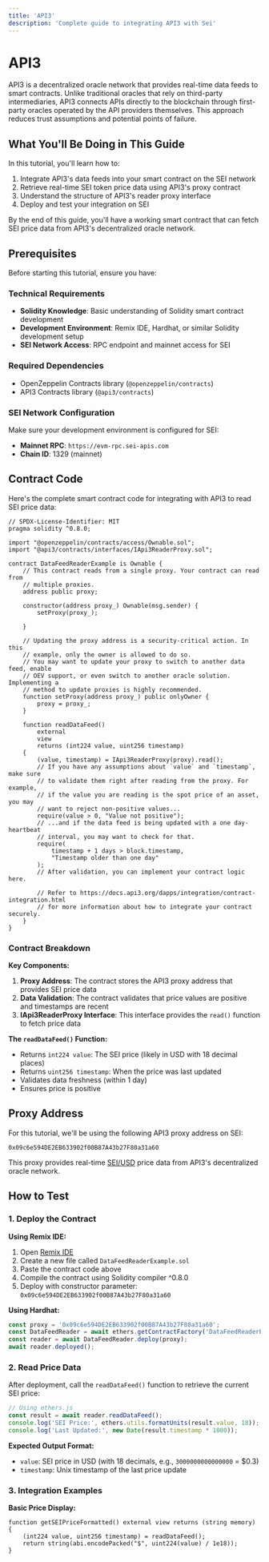 ```yaml
---
title: 'API3'
description: 'Complete guide to integrating API3 with Sei'
---
```


# API3

API3 is a decentralized oracle network that provides real-time data feeds to smart contracts. Unlike traditional oracles that rely on third-party intermediaries, API3 connects APIs directly to the blockchain through first-party oracles operated by the API providers themselves. This approach reduces trust assumptions and potential points of failure.

## What You'll Be Doing in This Guide

In this tutorial, you'll learn how to:

1. Integrate API3's data feeds into your smart contract on the SEI network
2. Retrieve real-time SEI token price data using API3's proxy contract
3. Understand the structure of API3's reader proxy interface
4. Deploy and test your integration on SEI

By the end of this guide, you'll have a working smart contract that can fetch SEI price data from API3's decentralized oracle network.

## Prerequisites

Before starting this tutorial, ensure you have:

### Technical Requirements

- **Solidity Knowledge**: Basic understanding of Solidity smart contract development
- **Development Environment**: Remix IDE, Hardhat, or similar Solidity development setup
- **SEI Network Access**: RPC endpoint and mainnet access for SEI

### Required Dependencies

- OpenZeppelin Contracts library (`@openzeppelin/contracts`)
- API3 Contracts library (`@api3/contracts`)

### SEI Network Configuration

Make sure your development environment is configured for SEI:

- **Mainnet RPC**: `https://evm-rpc.sei-apis.com`
- **Chain ID**: 1329 (mainnet)

## Contract Code

Here's the complete smart contract code for integrating with API3 to read SEI price data:

```solidity
// SPDX-License-Identifier: MIT
pragma solidity ^0.8.0;

import "@openzeppelin/contracts/access/Ownable.sol";
import "@api3/contracts/interfaces/IApi3ReaderProxy.sol";

contract DataFeedReaderExample is Ownable {
    // This contract reads from a single proxy. Your contract can read from
    // multiple proxies.
    address public proxy;

    constructor(address proxy_) Ownable(msg.sender) {
        setProxy(proxy_);

    }

    // Updating the proxy address is a security-critical action. In this
    // example, only the owner is allowed to do so.
    // You may want to update your proxy to switch to another data feed, enable
    // OEV support, or even switch to another oracle solution. Implementing a
    // method to update proxies is highly recommended.
    function setProxy(address proxy_) public onlyOwner {
        proxy = proxy_;
    }

    function readDataFeed()
        external
        view
        returns (int224 value, uint256 timestamp)
    {
        (value, timestamp) = IApi3ReaderProxy(proxy).read();
        // If you have any assumptions about `value` and `timestamp`, make sure
        // to validate them right after reading from the proxy. For example,
        // if the value you are reading is the spot price of an asset, you may
        // want to reject non-positive values...
        require(value > 0, "Value not positive");
        // ...and if the data feed is being updated with a one day-heartbeat
        // interval, you may want to check for that.
        require(
            timestamp + 1 days > block.timestamp,
            "Timestamp older than one day"
        );
        // After validation, you can implement your contract logic here.

        // Refer to https://docs.api3.org/dapps/integration/contract-integration.html
        // for more information about how to integrate your contract securely.
    }
}
```

### Contract Breakdown

**Key Components:**

1. **Proxy Address**: The contract stores the API3 proxy address that provides SEI price data
2. **Data Validation**: The contract validates that price values are positive and timestamps are recent
3. **IApi3ReaderProxy Interface**: This interface provides the `read()` function to fetch price data

**The `readDataFeed()` Function:**

- Returns `int224 value`: The SEI price (likely in USD with 18 decimal places)
- Returns `uint256 timestamp`: When the price was last updated
- Validates data freshness (within 1 day)
- Ensures price is positive

## Proxy Address

For this tutorial, we'll be using the following API3 proxy address on SEI:

```
0x09c6e594DE2EB633902f00B87A43b27F80a31a60
```

This proxy provides real-time [SEI/USD](https://market.api3.org/sei/sei-usd/integrate) price data from API3's decentralized oracle network.

## How to Test

### 1. Deploy the Contract

**Using Remix IDE:**

1. Open [Remix IDE](https://remix.ethereum.org/)
2. Create a new file called `DataFeedReaderExample.sol`
3. Paste the contract code above
4. Compile the contract using Solidity compiler ^0.8.0
5. Deploy with constructor parameter: `0x09c6e594DE2EB633902f00B87A43b27F80a31a60`

**Using Hardhat:**

```javascript
const proxy = '0x09c6e594DE2EB633902f00B87A43b27F80a31a60';
const DataFeedReader = await ethers.getContractFactory('DataFeedReaderExample');
const reader = await DataFeedReader.deploy(proxy);
await reader.deployed();
```

### 2. Read Price Data

After deployment, call the `readDataFeed()` function to retrieve the current SEI price:

```javascript
// Using ethers.js
const result = await reader.readDataFeed();
console.log('SEI Price:', ethers.utils.formatUnits(result.value, 18));
console.log('Last Updated:', new Date(result.timestamp * 1000));
```

**Expected Output Format:**

- `value`: SEI price in USD (with 18 decimals, e.g., `3000000000000000` = $0.3)
- `timestamp`: Unix timestamp of the last price update

### 3. Integration Examples

**Basic Price Display:**

```solidity
function getSEIPriceFormatted() external view returns (string memory) {
    (int224 value, uint256 timestamp) = readDataFeed();
    return string(abi.encodePacked("$", uint224(value) / 1e18));
}
```
